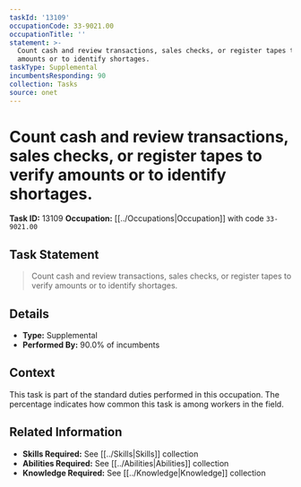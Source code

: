 ```yaml
---
taskId: '13109'
occupationCode: 33-9021.00
occupationTitle: ''
statement: >-
  Count cash and review transactions, sales checks, or register tapes to verify
  amounts or to identify shortages.
taskType: Supplemental
incumbentsResponding: 90
collection: Tasks
source: onet
---
```

# Count cash and review transactions, sales checks, or register tapes to verify amounts or to identify shortages.

**Task ID:** 13109
**Occupation:** [[../Occupations|Occupation]] with code `33-9021.00`

## Task Statement

> Count cash and review transactions, sales checks, or register tapes to verify amounts or to identify shortages.

## Details

- **Type:** Supplemental
- **Performed By:** 90.0% of incumbents

## Context

This task is part of the standard duties performed in this occupation. The percentage indicates how common this task is among workers in the field.

## Related Information

- **Skills Required:** See [[../Skills|Skills]] collection
- **Abilities Required:** See [[../Abilities|Abilities]] collection
- **Knowledge Required:** See [[../Knowledge|Knowledge]] collection
